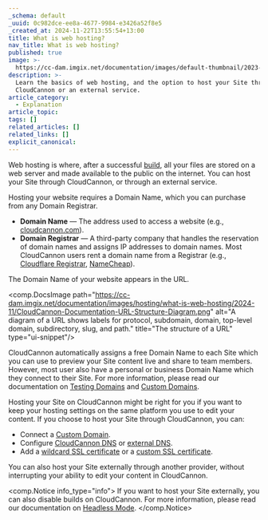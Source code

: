 ```yaml
---
_schema: default
_uuid: 0c982dce-ee8a-4677-9984-e3426a52f8e5
_created_at: 2024-11-22T13:55:54+13:00
title: What is web hosting?
nav_title: What is web hosting?
published: true
image: >-
  https://cc-dam.imgix.net/documentation/images/default-thumbnail/2023-Q4/CloudCannon-Documentation-Thumbnail.png
description: >-
  Learn the basics of web hosting, and the option to host your Site through
  CloudCannon or an external service.
article_category:
  - Explanation
article_topic:
tags: []
related_articles: []
related_links: []
explicit_canonical:
---
```

Web hosting is where, after a successful [build](/documentation/articles/what-is-a-site-build/), all your files are stored on a web server and made available to the public on the internet. You can host your Site through CloudCannon, or through an external service.

Hosting your website requires a Domain Name, which you can purchase from any Domain Registrar.

* **Domain Name** — The address used to access a website (e.g., [cloudcannon.com](https://cloudcannon.com/)).
* **Domain Registrar** — A third-party company that handles the reservation of domain names and assigns IP addresses to domain names. Most CloudCannon users rent a domain name from a Registrar (e.g., [Cloudflare Registrar](https://www.cloudflare.com/en-gb/products/registrar/), [NameCheap](https://www.namecheap.com/)).

The Domain Name of your website appears in the URL.

<comp.DocsImage path="https://cc-dam.imgix.net/documentation/images/hosting/what-is-web-hosting/2024-11/CloudCannon-Documentation-URL-Structure-Diagram.png" alt="A diagram of a URL shows labels for protocol, subdomain, domain, top-level domain, subdirectory, slug, and path." title="The structure of a URL" type="ui-snippet"/>

CloudCannon automatically assigns a free Domain Name to each Site which you can use to preview your Site content live and share to team members. However, most user also have a personal or business Domain Name which they connect to their Site. For more information, please read our documentation on [Testing Domains](/documentation/articles/testing-domain/) and [Custom Domains](/documentation/articles/what-is-a-custom-domain/).

Hosting your Site on CloudCannon might be right for you if you want to keep your hosting settings on the same platform you use to edit your content. If you choose to host your Site through CloudCannon, you can:

* Connect a [Custom Domain](/documentation/articles/what-is-a-custom-domain/).
* Configure [CloudCannon DNS](/documentation/articles/configure-cloudcannon-dns) or [external DNS](/documentation/articles/configure-external-dns/).
* Add a [wildcard SSL certificate](/documentation/articles/https-support-for-your-sites-hosted-on-cloudcannon/) or a [custom SSL certificate](/documentation/articles/add-a-custom-ssl-certificate/).

You can also host your Site externally through another provider, without interrupting your ability to edit your content in CloudCannon.

<comp.Notice info_type="info">
  If you want to host your Site externally, you can also disable builds on CloudCannon. For more information, please read our documentation on [Headless Mode](/documentation/articles/what-is-headless-mode/).
</comp.Notice>